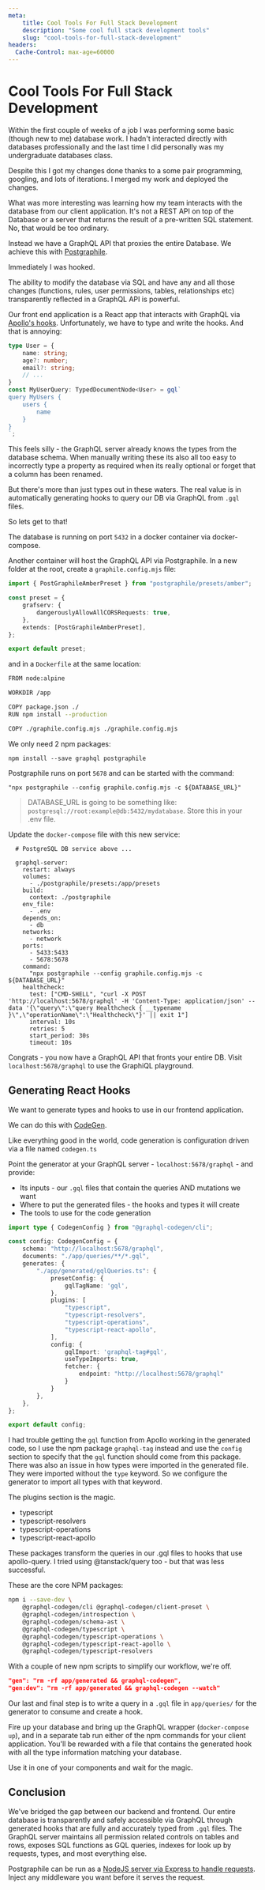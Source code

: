 ```yaml
---
meta:
    title: Cool Tools For Full Stack Development
    description: "Some cool full stack development tools"
    slug: "cool-tools-for-full-stack-development"
headers:
  Cache-Control: max-age=60000
---
```


# Cool Tools For Full Stack Development

Within the first couple of weeks of a job I was performing some basic (though new to me) database work. I hadn't interacted directly with databases professionally and the last time I did personally was my undergraduate databases class.

Despite this I got my changes done thanks to a some pair programming, googling, and lots of iterations. I merged my work and deployed the changes.

What was more interesting was learning how my team interacts with the database from our client application. It's not a REST API on top of the Database or a server that returns the result of a pre-written SQL statement. No, that would be too ordinary.

Instead we have a GraphQL API that proxies the entire Database. We achieve this with [Postgraphile](https://postgraphile.org).

Immediately I was hooked.

The ability to modify the database via SQL and have any and all those changes (functions, rules, user permissions, tables, relationships etc) transparently reflected in a GraphQL API is powerful.

Our front end application is a React app that interacts with GraphQL via [Apollo's hooks](https://www.apollographql.com/docs/react/development-testing/static-typing#usequery). Unfortunately, we have to type and write the hooks. And that is annoying:

```ts
type User = {
    name: string;
    age?: number;
    email?: string;
    // ...
}
const MyUserQuery: TypedDocumentNode<User> = gql`
query MyUsers {
    users {
        name
    }
}
`;
```

This feels silly - the GraphQL server already knows the types from the database schema. When manually writing these its also all too easy to incorrectly type a property as required when its really optional or forget that a column has been renamed.

But there's more than just types out in these waters. The real value is in automatically generating hooks to query our DB via GraphQL from `.gql` files.

So lets get to that!

The database is running on port `5432` in a docker container via docker-compose.

Another container will host the GraphQL API via Postgraphile. In a new folder at the root, create a `graphile.config.mjs` file:

```ts
import { PostGraphileAmberPreset } from "postgraphile/presets/amber";

const preset = {
	grafserv: {
		dangerouslyAllowAllCORSRequests: true,
	},
	extends: [PostGraphileAmberPreset],
};

export default preset;
```

and in a `Dockerfile` at the same location:


```bash
FROM node:alpine

WORKDIR /app

COPY package.json ./
RUN npm install --production

COPY ./graphile.config.mjs ./graphile.config.mjs
```

We only need 2 npm packages:

`npm install --save graphql postgraphile`

Postgraphile runs on port `5678` and can be started with the command:

`"npx postgraphile --config graphile.config.mjs -c ${DATABASE_URL}"`

> DATABASE_URL is going to be something like: `postgresql://root:example@db:5432/mydatabase`. Store this in your .env file.

Update the `docker-compose` file with this new service:

```
  # PostgreSQL DB service above ...

  graphql-server:
    restart: always
    volumes:
      - ./postgraphile/presets:/app/presets
    build:
      context: ./postgraphile
    env_file:
      - .env
    depends_on:
      - db
    networks:
      - network
    ports:
      - 5433:5433
      - 5678:5678
    command:
      "npx postgraphile --config graphile.config.mjs -c ${DATABASE_URL}"
    healthcheck:
      test: ["CMD-SHELL", "curl -X POST 'http://localhost:5678/graphql' -H 'Content-Type: application/json' --data '{\"query\":\"query Healthcheck { __typename }\",\"operationName\":\"Healthcheck\"}' || exit 1"]
      interval: 10s
      retries: 5
      start_period: 30s
      timeout: 10s

```

Congrats - you now have a GraphQL API that fronts your entire DB. Visit `localhost:5678/graphql` to use the GraphiQL playground.

## Generating React Hooks
We want to generate types and hooks to use in our frontend application.

We can do this with [CodeGen](https://the-guild.dev/graphql/codegen/docs/getting-started).

Like everything good in the world, code generation is configuration driven via a file named `codegen.ts`

Point the generator at your GraphQL server - `localhost:5678/graphql` - and provide:

- Its inputs - our `.gql` files that contain the queries AND mutations we want
- Where to put the generated files - the hooks and types it will create
- The tools to use for the code generation

```ts
import type { CodegenConfig } from "@graphql-codegen/cli";

const config: CodegenConfig = {
    schema: "http://localhost:5678/graphql",
    documents: "./app/queries/**/*.gql",
    generates: {
        "./app/generated/gqlQueries.ts": {
            presetConfig: {
                gqlTagName: 'gql',
            },
            plugins: [
                "typescript",
                "typescript-resolvers",
                "typescript-operations",
                "typescript-react-apollo",
            ],
            config: {
                gqlImport: 'graphql-tag#gql',
                useTypeImports: true,
                fetcher: {
                    endpoint: "http://localhost:5678/graphql"
                }
            }
        },
    },
};

export default config;
```

I had trouble getting the `gql` function from Apollo working in the generated code, so I use the npm package `graphql-tag` instead and use the `config` section to specify that the `gql` function should come from this package. There was also an issue in how types were imported in the generated file. They were imported without the `type` keyword. So we configure the generator to import all types with that keyword.

The plugins section is the magic.

- typescript
- typescript-resolvers
- typescript-operations
- typescript-react-apollo

These packages transform the queries in our .gql files to hooks that use apollo-query. I tried using @tanstack/query too - but that was less successful.

These are the core NPM packages:

```bash
npm i --save-dev \
    @graphql-codegen/cli @graphql-codegen/client-preset \
    @graphql-codegen/introspection \
    @graphql-codegen/schema-ast \
    @graphql-codegen/typescript \
    @graphql-codegen/typescript-operations \
    @graphql-codegen/typescript-react-apollo \
    @graphql-codegen/typescript-resolvers
```

With a couple of new npm scripts to simplify our workflow, we're off.

```json
"gen": "rm -rf app/generated && graphql-codegen",
"gen:dev": "rm -rf app/generated && graphql-codegen --watch"
```

Our last and final step is to write a query in a `.gql` file in `app/queries/` for the generator to consume and create a hook.

Fire up your database and bring up the GraphQL wrapper (`docker-compose up`), and in a separate tab run either of the npm commands for your client application. You'll be rewarded with a file that contains the generated hook with all the type information matching your database.

Use it in one of your components and wait for the magic.

## Conclusion

We've bridged the gap between our backend and frontend. Our entire database is transparently and safely accessible via GraphQL through generated hooks that are fully and accurately typed from `.gql` files. The GraphQL server maintains all permission related controls on tables and rows, exposes SQL functions as GQL queries, indexes for look up by requests, types, and most everything else.

Postgraphile can be run as a [NodeJS server via Express to handle requests](https://postgraphile.org/postgraphile/next/usage-library). Inject any middleware you want before it serves the request.
